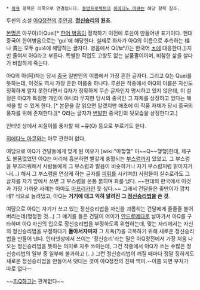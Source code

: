  * [[아큐]] 항목은 이쪽으로 연결됩니다. [[동방프로젝트]]의 [[히에다노 아큐]]는 해당 항목 참조.

루쉰의 소설 [[아Q정전]]의 [[주인공]]. '''[[정신승리]]의 원조'''.

[[본명]]은 아꾸이(아Quei[* [[한어 병음]]이 정착하기 이전에 루쉰이 만들어낸 표기이다. 현대 중국어 한어병음으로는 'gui'에 해당한다. 실제로 화자가 아Q의 이름으로 추측하는 桂나 貴는 모두 gui4에 해당하는 글자다. 병음에서 Q(/ʨʰ/)는 한국어 [[ㅊ]]에 대응한다.])지만 줄여서 아Q라고 부른다. 특별한 직업도 고향도 없는 날품팔이이며, 비참한 삶을 살다가 비참하게 죽는다.

아Q의 아(阿)자는 당시 [[중국]] 일반인의 이름에서 가장 흔한 글자다. 그리고 Q는 Quei를 뜻하는데, 이것도 역시 가장 흔한 이름중 하나다. 루쉰은 작중에서 아Q의 이름은 자신도 정확하게 알지 못한다면서 Q자가 정확하게 무슨 글자인지 명시하고 있지 않은데, 이 설정은 아Q가 특정한 개인이 아니라 무지한 당시의 중국인 그 자체를 상징하고 있다는 해석을 할 수 있게 한다. [* 본문을 잘 읽으면 알겠지만 애초에 이 작품 자체가 당시 중국의 풍자를 위해 존재한다.][* Q라는 글자가 [[변발]]한 중국인의 뒷모습을 상징한다고.]

인터넷 상에서 찌질이를 풍자할 때 ~큐(Q) 등으로 부르기도 한다.

[[히에다노 아큐]]와는 아무 관련이 없다. 

여담으로 아Q가 건달들에게 맞게 된 이유가 [wiki:"아햏햏" 아~~Q~~햏햏]한데, 체구도 볼품없었던 아Q는 머리에 흥분하면 빨갛게 충혈되는 [[부스럼]]까지 있었고, 그 부스럼을 부끄러워해서 사람들에게 그 부스럼과 발음이 비슷하거나 자기 부스럼처럼 밝아지거나(...) 해서 그 부스럼을 연상케 하는 글자를 [[피휘]]를 시키며(!) 사람들이 실수로라도 그 글자를 자기 앞에서 쓰면 그 부스럼을 온통 붉히며 화를 냈다. ~~현대의 한국에서 이것과 가장 가까운 사례는 아마도 [[마프리카]]인 듯 싶다.~~
그래서 건달들은 좆만이가 깝치네? 식으로 놀려댔고, 아Q는 '''거기에 대고 익히 알려진 그 [[정신승리법]]을 쓴 것'''.

여담으로 아Q는 자기가 쓰고 있는 정신승리법을 자신을 괴롭히는 건달에게 줄줄줄 불어버리는데(멍청한 것...) 그 얘기를 들은 건달이 어이가 [[안드로메다]]로 날아가서 아Q를 구타하며 아Q 자신의 입으로 정신승리법을 부정하도록 위협하는데, 맞는 자리에서는 자신의 정신승리법을 부정하다가 '''돌아서자마자''' 그 치욕(?)을 극복하기 위해 새로운 정신승리법을 만들어 낸다. 인터넷상에서 쓰이는 '정신승리'라는 말은 아Q정전에서 가장 처음 나오는 정신승리법을 뜻하는 의미로 자주 쓰이는데, 그건 작중에서 아Q가 쓰는 수많은 정신승리법의 일부 중 일부에 불과하고 (...) 그런 정신승리법이 깨질 때마다 정말 징하게도 새로운 정신승리법을 만들어서 덧대는 것이 아Q정전의 진짜 백미.--이쯤 되면 부처가 따로 없다--

~~[[피Q]]하고는 관계없다~~
